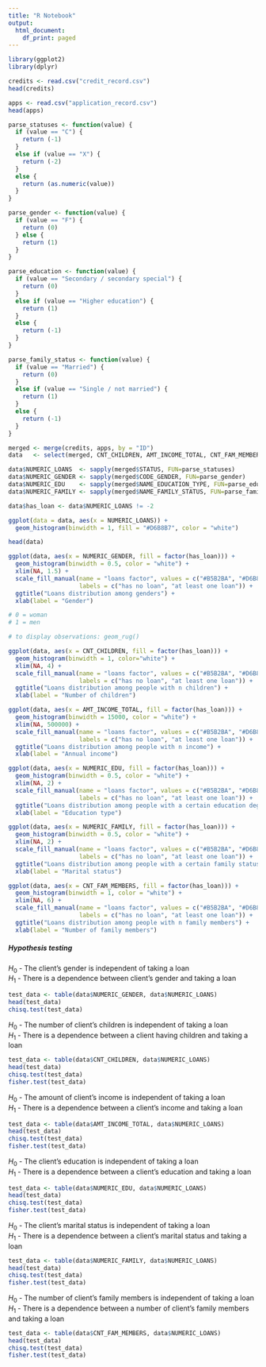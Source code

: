 ```yaml
---
title: "R Notebook"
output:
  html_document:
    df_print: paged
---
```


```r
library(ggplot2)
library(dplyr)
```


```r
credits <- read.csv("credit_record.csv")
head(credits)
```
```r
apps <- read.csv("application_record.csv")
head(apps)
```

```r
parse_statuses <- function(value) {
  if (value == "C") {
    return (-1)
  }
  else if (value == "X") {
    return (-2)
  }
  else {
    return (as.numeric(value))
  }
}
```

```r
parse_gender <- function(value) {
  if (value == "F") {
    return (0)
  } else {
    return (1)
  }
}
```

```r
parse_education <- function(value) {
  if (value == "Secondary / secondary special") {
    return (0)
  }
  else if (value == "Higher education") {
    return (1)
  }
  else {
    return (-1)
  }
}
```

```r
parse_family_status <- function(value) {
  if (value == "Married") {
    return (0)
  }
  else if (value == "Single / not married") {
    return (1)
  }
  else {
    return (-1)
  }
}
```


```r
merged <- merge(credits, apps, by = "ID")
data   <- select(merged, CNT_CHILDREN, AMT_INCOME_TOTAL, CNT_FAM_MEMBERS)

data$NUMERIC_LOANS  <- sapply(merged$STATUS, FUN=parse_statuses)
data$NUMERIC_GENDER <- sapply(merged$CODE_GENDER, FUN=parse_gender)
data$NUMERIC_EDU    <- sapply(merged$NAME_EDUCATION_TYPE, FUN=parse_education)
data$NUMERIC_FAMILY <- sapply(merged$NAME_FAMILY_STATUS, FUN=parse_family_status)

data$has_loan <- data$NUMERIC_LOANS != -2

ggplot(data = data, aes(x = NUMERIC_LOANS)) +
  geom_histogram(binwidth = 1, fill = "#D6B8B7", color = "white")

head(data)
```

```r
ggplot(data, aes(x = NUMERIC_GENDER, fill = factor(has_loan))) +
  geom_histogram(binwidth = 0.5, color = "white") +
  xlim(NA, 1.5) +
  scale_fill_manual(name = "loans factor", values = c("#B5B2BA", "#D6B8B7"),
                    labels = c("has no loan", "at least one loan")) +
  ggtitle("Loans distribution among genders") +
  xlab(label = "Gender")

# 0 = woman
# 1 = men

# to display observations: geom_rug()
```

```r
ggplot(data, aes(x = CNT_CHILDREN, fill = factor(has_loan))) +
  geom_histogram(binwidth = 1, color="white") +
  xlim(NA, 4) +
  scale_fill_manual(name = "loans factor", values = c("#B5B2BA", "#D6B8B7"),
                    labels = c("has no loan", "at least one loan")) +
  ggtitle("Loans distribution among people with n children") +
  xlab(label = "Number of children")
```

```r
ggplot(data, aes(x = AMT_INCOME_TOTAL, fill = factor(has_loan))) +
  geom_histogram(binwidth = 15000, color = "white") +
  xlim(NA, 500000) +
  scale_fill_manual(name = "loans factor", values = c("#B5B2BA", "#D6B8B7"),
                    labels = c("has no loan", "at least one loan")) +
  ggtitle("Loans distribution among people with n income") +
  xlab(label = "Annual income")
```

```r
ggplot(data, aes(x = NUMERIC_EDU, fill = factor(has_loan))) +
  geom_histogram(binwidth = 0.5, color = "white") +
  xlim(NA, 2) +
  scale_fill_manual(name = "loans factor", values = c("#B5B2BA", "#D6B8B7"),
                    labels = c("has no loan", "at least one loan")) +
  ggtitle("Loans distribution among people with a certain education degree") +
  xlab(label = "Education type")
```

```r
ggplot(data, aes(x = NUMERIC_FAMILY, fill = factor(has_loan))) +
  geom_histogram(binwidth = 0.5, color = "white") +
  xlim(NA, 2) +
  scale_fill_manual(name = "loans factor", values = c("#B5B2BA", "#D6B8B7"),
                    labels = c("has no loan", "at least one loan")) +
  ggtitle("Loans distribution among people with a certain family status") +
  xlab(label = "Marital status")
```

```r
ggplot(data, aes(x = CNT_FAM_MEMBERS, fill = factor(has_loan))) +
  geom_histogram(binwidth = 1, color = "white") +
  xlim(NA, 6) +
  scale_fill_manual(name = "loans factor", values = c("#B5B2BA", "#D6B8B7"),
                    labels = c("has no loan", "at least one loan")) +
  ggtitle("Loans distribution among people with n family members") +
  xlab(label = "Number of family members")
```

##### Hypothesis testing

$H_0$ - The client’s gender is independent of taking a loan  
$H_1$ - There is a dependence between client's gender and taking a loan

```r
test_data <- table(data$NUMERIC_GENDER, data$NUMERIC_LOANS)
head(test_data)
chisq.test(test_data)
```

$H_0$ - The number of client’s children is independent of taking a loan  
$H_1$ - There is a dependence between a client having children and taking a loan

```r
test_data <- table(data$CNT_CHILDREN, data$NUMERIC_LOANS)
head(test_data)
chisq.test(test_data)
fisher.test(test_data)
```

$H_0$ - The amount of client’s income is independent of taking a loan  
$H_1$ - There is a dependence between a client's income and taking a loan

```r
test_data <- table(data$AMT_INCOME_TOTAL, data$NUMERIC_LOANS)
head(test_data)
chisq.test(test_data)
fisher.test(test_data)
```

$H_0$ - The client’s education is independent of taking a loan  
$H_1$ - There is a dependence between a client's education and taking a loan

```r
test_data <- table(data$NUMERIC_EDU, data$NUMERIC_LOANS)
head(test_data)
chisq.test(test_data)
fisher.test(test_data)
```

$H_0$ - The client’s marital status is independent of taking a loan  
$H_1$ - There is a dependence between a client's marital status and taking a loan

```r
test_data <- table(data$NUMERIC_FAMILY, data$NUMERIC_LOANS)
head(test_data)
chisq.test(test_data)
fisher.test(test_data)
```

$H_0$ - The number of client’s family members is independent of taking a loan  
$H_1$ - There is a dependence between a number of client's family members and taking a loan

```r
test_data <- table(data$CNT_FAM_MEMBERS, data$NUMERIC_LOANS)
head(test_data)
chisq.test(test_data)
fisher.test(test_data)
```
